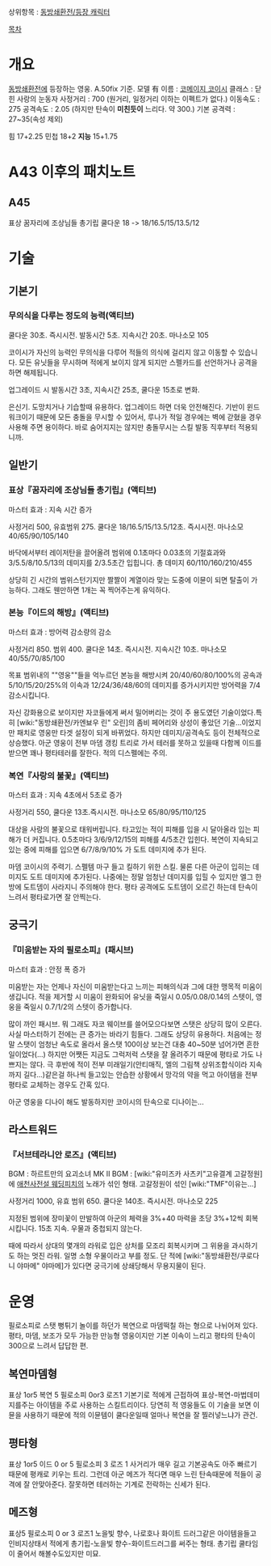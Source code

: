 상위항목 : [[동방쇄환전/등장 캐릭터]]

[[목차]]
= 개요 =

[[동방쇄환전]]에 등장하는 영웅. A.50fix 기준. 모델 有
이름 : [[코메이지 코이시]]
클래스 : 닫힌 사랑의 눈동자
사정거리 : 700 (원거리, 일정거리 이하는 이펙트가 없다.)
이동속도 : 275
공격속도 : 2.05 (하지만 탄속이 '''미친듯이''' 느리다. 약 300.)
기본 공격력 : 27~35(속성 제외)

힘 17+2.25
민첩 18+2
'''지능''' 15+1.75

= A43 이후의 패치노트 =
== A45 ==
표상 꿈자리에 조상님들 총기립 쿨다운 18 -> 18/16.5/15/13.5/12

= 기술 =

== 기본기 ==

=== 무의식을 다루는 정도의 능력(액티브) ===

쿨다운 30초. 즉시시전. 발동시간 5초. 지속시간 20초. 마나소모 105

코이시가 자신의 능력인 무의식을 다루어 적들의 의식에 걸리지 않고 이동할 수 있습니다. 모든 유닛들을 무시하며 적에게 보이지 않게 되지만 스펠카드를 선언하거나 공격을 하면 해제됩니다.

업그레이드 시 발동시간 3초, 지속시간 25초, 쿨다운 15초로 변화.

은신기. 도망치거나 기습할때 유용하다. 업그레이드 하면 더욱 안전해진다. 기반이 윈드워크이기 때문에 모든 충돌을 무시할 수 있어서, 루나가 적일 경우에는 벽에 갇혔을 경우 사용해 주면 용이하다. 바로 숨어지지는 않지만 충돌무시는 스킬 발동 직후부터 적용되니까.

== 일반기 ==


=== 표상『꿈자리에 조상님들 총기립』(액티브) ===

마스터 효과 : 지속 시간 증가

사정거리 500, 유효범위 275. 쿨다운 18/16.5/15/13.5/12초. 즉시시전. 마나소모 40/65/90/105/140


바닥에서부터 레이저탄을 끌어올려 범위에 0.1초마다 0.03초의 기절효과와  3/5.5/8/10.5/13의 데미지를 2/3.5초간 입힙니다. 총 데미지 60/110/160/210/455

상당히 긴 시간의 범위스턴기지만 짤짤이 계열이라 맞는 도중에 이뮨이 되면 탈출이 가능하다. 그래도 웬만하면 1개는 꼭 찍어주는게 유익하다.


=== 본능『이드의 해방』(액티브) ===

마스터 효과 : 방어력 감소량의 감소

사정거리 850. 범위 400. 쿨다운 14초. 즉시시전. 지속시간 10초. 마나소모 40/55/70/85/100

목표 범위내의 ""영웅""들을 억누르던 본능을 해방시켜 20/40/60/80/100%의 공속과 5/10/15/20/25%의 이속과 12/24/36/48/60의 데미지를 증가시키지만 방어력을 7/4감소시킵니다.

자신 강화용으로 보이지만 자코들에게 써서 밀어버리는 것이 주 용도였던 기술이었다.특히 [wiki:"동방쇄환전/카엔뵤우 린" 오린]의 좀비 페어리와 상성이 좋았던 기술...이었지만 패치로 영웅만 타겟 설정이 되게 바뀌었다. 하지만 데미지/공격속도 등이 전체적으로 상승했다. 아군 영웅이 전부 마뎀 갱킹 트리로 가서 테러를 못하고 있을때 다함께 이드를 받으면 꽤나 평타테러를 잘한다. 적의 디스펠에는 주의.


=== 복연『사랑의 불꽃』(액티브) ===

마스터 효과 : 지속 4초에서 5초로 증가

사정거리 550, 쿨다운 13초.즉시시전. 마나소모 65/80/95/110/125

대상을 사랑의 불꽃으로 태워버립니다. 타고있는 적이 피해를 입을 시 달아올라 입는 피해가 더 커집니다. 0.5초마다 3/6/9/12/15의 피해를 4/5초간 입힌다. 복연이 지속되고 있는 중에 피해를 입으면 6/7/8/9/10% 가 도트 데미지에 추가 된다.

마뎀 코이시의 주력기. 스펠템 마구 들고 킬하기 위한 스킬. 물론 다른 아군이 입히는 데미지도 도트 데미지에 추가된다. 나중에는 정말 엄청난 데미지를 입힐 수 있지만 엘그 한방에 도트뎀이 사라지니 주의해야 한다. 평타 공격에도 도트뎀이 오르긴 하는데 탄속이 느려서 평타로가면 잘 안찍는다.

== 궁극기 ==

=== 『미움받는 자의 필로소피』(패시브) ===

마스터 효과 : 안정 폭 증가

미움받는 자는 언제나 자신이 미움받는다고 느끼는 피해의식과 그에 대한 맹목적 미움이 생깁니다. 적을 제거할 시 미움이 완화되어 유닛을 죽일시 0.05/0.08/0.14의 스텟이, 영웅을 죽일시 0.7/1/2의 스텟이 증가합니다.

많이 까인 패시브. 뭐 그래도 자코 웨이브를 쓸어모으다보면 스탯은 상당히 많이 오른다. 사실 마스터하기 전에는 큰 증가는 바라기 힘들다. 그래도 상당히 유용하다. 처음에는 정말 스탯이 엄청난 속도로 올라서 올스탯 100이상 보는건 대충 40~50분 넘어가면 흔한 일이었다(...)
하지만 어쨋든 지금도 그럭저럭 스탯을 잘 올려주기 때문에 평타로 가도 나쁘지는 않다. 극 후반에 적이 전부 미래일기(안티매직, 엘의 그림책 상위조합식이라 지속까지 길다...)같은걸 하나씩 들고있는 안습한 상황에서 망각의 약을 먹고 아이템을 전부 평타로 교체하는 경우도 간혹 있다.

아군 영웅을 디나이 해도 발동하지만 코이시의 탄속으로 디나이는...


== 라스트워드 ==

=== 『서브테라니안 로즈』(액티브) ===

BGM : 하르트만의 요괴소녀
MK II BGM : [wiki:"유미즈카 사츠키"고유결계 고갈정원]에 [[애천사전설 웨딩피치]]의 노래가 섞인 형태. 고갈정원이 섞인 [wiki:"TMF"이유는...]

사정거리 1000, 유효 범위 650. 쿨다운 140초. 즉시시전. 마나소모 225

지정된 범위에 장미꽃이 만발하여 아군의 체력을 3%+40 마력을 초당 3%+12씩 회복시킵니다. 15초 지속. 우물과 중첩되지 않는다.

때에 따라서 상대의 몇개의 라워로 입은 상처를 모조리 회복시키며 그 위용을 과시하기도 하는 멋진 라워. 일명 소형 우물이라고 부를 정도. 단 적에 [wiki:"동방쇄환전/쿠로다니 야마메" 야마메]가 있다면 궁극기에 상쇄당해서 무용지물이 된다.

= 운영 =
필로소피로 스탯 뻥튀기 놀이를 하던가 복연으로 마뎀떡칠 하는 형으로 나뉘어져 있다. 평타, 마뎀, 보조가 모두 가능한 만능형 영웅이지만 기본 이속이 느리고 평타의 탄속이 300으로 느려서 답답한 편. 

== 복연마뎀형 ==
표상 1or5 복연 5 필로소피 0or3 로즈1
기본기로 적에게 근접하여 표상-복연-마법데미지를주는 아이템을 주로 사용하는 스킬트리이다. 당연히 적 영웅들도 이 기술을 보면 이뮨을 사용하기 때문에 적의 이뮨템이 쿨다운일때 얼마나 복연을 잘 찔러넣느냐가 관건.

== 평타형 ==
표상 1or5 이드 0 or 5 필로소피 3 로즈 1
사거리가 매우 길고 기본공속도 아주 빠르기 때문에 평캐로 키우는 트리. 그런데 아군 메즈가 적다면 매우 느린 탄속때문에 적들이 공격에 잘 안맞아준다. 잘못하면 테러하는 기계로 전락하는 신세가 된다. 

== 메즈형 ==
표상5 필로소피 0 or 3 로즈1 
노을빛 향수, 나로호나 화이트 드러그같은 아이템을들고 인비지상태서 적에게 총기립-노을빛 향수-화이트드러그를 써주는 형태. 총기립 쿨타임이 줄어서 해볼수도있지만 미묘.
